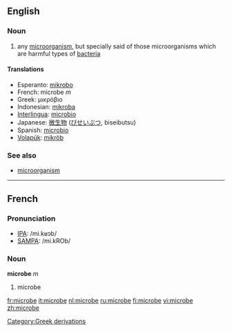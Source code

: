 ==English==

=== Noun ===
{{en-noun}}

# any [[microorganism]], but specially said of those microorganisms which are harmful types of [[bacteria]]

==== Translations ====
*Esperanto: [[mikrobo]]
*French: microbe ''m''
*Greek: μικρόβιο
*Indonesian: [[mikroba]]
*[[Interlingua]]: [[microbio]]
*Japanese: [[微生物]] ([[びせいぶつ]], biseibutsu)
*Spanish: [[microbio]]
*[[Volapük]]: [[mikröb]]

===See also===
*[[microorganism]]


----

==French==

===Pronunciation===
*[[w:IPA|IPA]]: /mi.kʁɔb/
*[[w:SAMPA|SAMPA]]: /mi.kROb/

===Noun===
'''microbe''' ''m''

# microbe

[[Category:Greek derivations]]

[[fr:microbe]]
[[it:microbe]]
[[nl:microbe]]
[[ru:microbe]]
[[fi:microbe]]
[[vi:microbe]]
[[zh:microbe]]